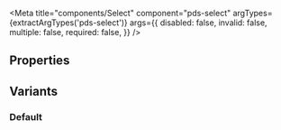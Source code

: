 


<Meta
  title="components/Select"
  component="pds-select"
  argTypes={extractArgTypes('pds-select')}
  args={{
    disabled: false,
    invalid: false,
    multiple: false,
    required: false,
}}
/>

## Properties

## Variants

### Default

<Story story={stories.Default} />

<Canvas>
  <pds-select
    component-id="pds-select-default-example"
    label="Default Select"
    name="pds-select-default"
  />
</Canvas>
